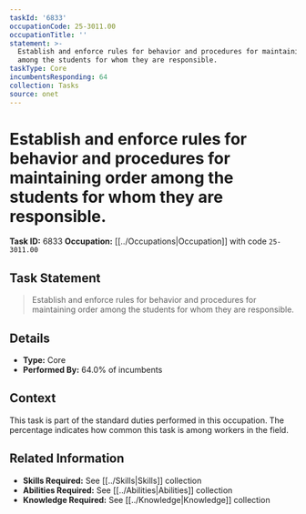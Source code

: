 ```yaml
---
taskId: '6833'
occupationCode: 25-3011.00
occupationTitle: ''
statement: >-
  Establish and enforce rules for behavior and procedures for maintaining order
  among the students for whom they are responsible.
taskType: Core
incumbentsResponding: 64
collection: Tasks
source: onet
---
```

# Establish and enforce rules for behavior and procedures for maintaining order among the students for whom they are responsible.

**Task ID:** 6833
**Occupation:** [[../Occupations|Occupation]] with code `25-3011.00`

## Task Statement

> Establish and enforce rules for behavior and procedures for maintaining order among the students for whom they are responsible.

## Details

- **Type:** Core
- **Performed By:** 64.0% of incumbents

## Context

This task is part of the standard duties performed in this occupation. The percentage indicates how common this task is among workers in the field.

## Related Information

- **Skills Required:** See [[../Skills|Skills]] collection
- **Abilities Required:** See [[../Abilities|Abilities]] collection
- **Knowledge Required:** See [[../Knowledge|Knowledge]] collection
